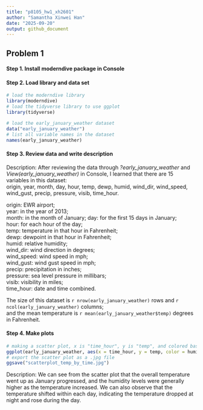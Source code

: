 ```yaml
---
title: "p8105_hw1_xh2601"
author: "Samantha Xinwei Han"
date: "2025-09-20"
output: github_document
---
```


## Problem 1

#### Step 1. Install moderndive package in Console

#### Step 2. Load library and data set
```r
# load the moderndive library
library(moderndive)
# load the tidyverse library to use ggplot
library(tidyverse)
```

```r
# load the early_january_weather dataset
data("early_january_weather")
# list all variable names in the dataset
names(early_january_weather)
```

#### Step 3. Review data and write description
Description: After reviewing the data through *?early_january_weather* and *View(early_january_weather)* in Console, I learned that there are 15 variables in this dataset:  
origin, year, month, day, hour, temp, dewp, humid, wind_dir, wind_speed, wind_gust, precip, pressure, visib, time_hour.

origin: EWR airport;  
year: in the year of 2013;  
month: in the month of January;
day: for the first 15 days in January;  
hour: for each hour of the day;  
temp: temperature in that hour in Fahrenheit;  
dewp: dewpoint in that hour in Fahrenheit;  
humid: relative humidity;  
wind_dir: wind direction in degrees;  
wind_speed: wind speed in mph;  
wind_gust: wind gust speed in mph;  
precip: precipitation in inches;  
pressure: sea level pressure in millibars;  
visib: visibility in miles;  
time_hour: date and time combined.

The size of this dataset is `r nrow(early_january_weather)` rows and `r ncol(early_january_weather)` columns;  
and the mean temperature is `r mean(early_january_weather$temp)` degrees in Fahrenheit.

#### Step 4. Make plots

```r
# making a scatter plot, x is "time_hour", y is "temp", and colored based on "humid"
ggplot(early_january_weather, aes(x = time_hour, y = temp, color = humid)) + geom_point()
# export the scatter plot as a .jpg file
ggsave("scatterplot_temp_by_time.jpg")
```

Description:  We can see from the scatter plot that the overall temperature went up as January progressed, and the humidity levels were generally higher as the temperature increased. We can also observe that the temperature shifted within each day, indicating the temperature dropped at night and rose during the day.





